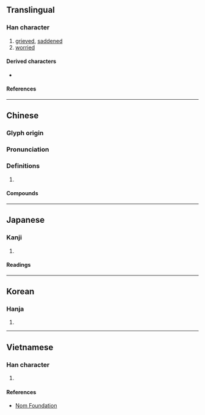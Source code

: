 {{character info}}
==Translingual==

===Han character===
{{Han char|rn=61|rad=心|as=05|sn=8|four=96010|canj=PAM|ids=⿰忄旦}}

# [[grieved]], [[saddened]]
# [[worried]]

====Derived characters====
* {{l|mul|[[𠶒]], [[𦝇]], [[𬗥]], [[𬄮]], [[𠝗]]}}

====References====
{{Han ref|kx=0380.260|dkj=10458|dj=0709.030|hdz=42284.120|uh=601B}}

----

==Chinese==
{{zh-forms}}

===Glyph origin===
{{Han etym}}

===Pronunciation===
{{zh-pron
|m=dá
|c=daat3
|mc=y
|oc=y
|cat=
}}

===Definitions===
{{zh-hanzi}}

# {{rfdef|zh}}

====Compounds====
{{zh-der|惻怛之心|惻怛|慘怛|怛突|忉怛|怛怛|怛吒|怛化|怛傷|怛然失色|惙怛|怛然|疾痛慘怛}}

----

==Japanese==

===Kanji===
{{ja-kanji|grade=|rs=心05}}

# {{rfdef|ja|sort=心05}}

====Readings====
{{ja-readings
|goon=たち
|kanon=たつ
|kanyoon=だつ
|kun=いた-む}}

----

==Korean==

===Hanja===
{{ko-hanja|달}}

# {{rfdef|ko|sort=心05}}

----

==Vietnamese==

===Han character===
{{vi-readings|rs=心05|reading=đắn, đẵn, đảm, tạ, đát, đắt, đét}}

# {{rfdef|vi|sort=心05}}

====References====
* [http://nomfoundation.org/common/nom_details.php?codepoint=601B Nom Foundation]